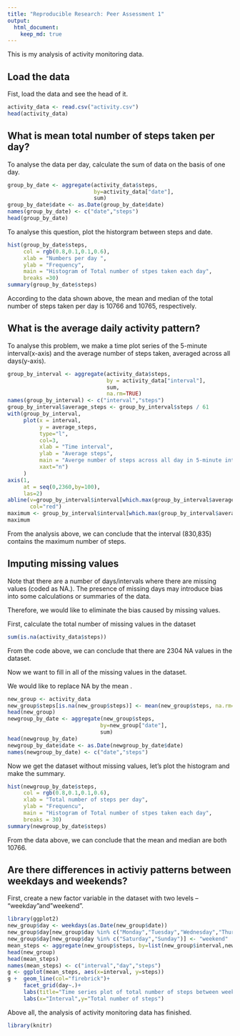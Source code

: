 ---
title: "Reproducible Research: Peer Assessment 1"
output: 
  html_document:
    keep_md: true
---

This is my analysis of activity monitoring data.

## Load the data

Fist, load the data and see the head of it.
```{r,echo=TRUE,cache=TRUE}
activity_data <- read.csv("activity.csv")
head(activity_data)
```


## What is mean total number of steps taken per day?

To analyse the data per day, calculate the sum of data on the basis of one day. 
```{r,echo=TRUE,cache=TRUE}
group_by_date <- aggregate(activity_data$steps, 
                           by=activity_data["date"],
                           sum)
group_by_date$date <- as.Date(group_by_date$date)
names(group_by_date) <- c("date","steps")
head(group_by_date)
```


To analyse this question, plot the historgram between steps and date.
```{r,echo=TRUE,cache=TRUE}
hist(group_by_date$steps,
     col = rgb(0.8,0.1,0.1,0.6),
     xlab = "Numbers per day ",
     ylab = "Frequency",
     main = "Histogram of Total number of stpes taken each day",
     breaks =30)
summary(group_by_date$steps)
```

According to the data shown above, the mean and median of the total number of steps taken per day is 10766 and 10765, respectively.

## What is the average daily activity pattern?

To analyse this problem, we make a time plot series of the 5-minute interval(x-axis) and the average number of steps taken, averaged across all days(y-axis).

```{r,echo=TRUE, cache=TRUE}
group_by_interval <- aggregate(activity_data$steps,
                               by = activity_data["interval"],
                               sum, 
                               na.rm=TRUE)
names(group_by_interval) <- c("interval","steps")
group_by_interval$average_steps <- group_by_interval$steps / 61
with(group_by_interval, 
     plot(x = interval,
          y = average_steps, 
          type="l",
          col=3,
          xlab = "Time interval",
          ylab = "Average steps",
          main = "Averge number of steps across all day in 5-minute interval",
          xaxt="n")
     )
axis(1,
     at = seq(0,2360,by=100),
     las=2)
abline(v=group_by_interval$interval[which.max(group_by_interval$average_steps)],
       col="red")
maximum <- group_by_interval$interval[which.max(group_by_interval$average_steps)]
maximum
```

From the analysis above, we can conclude that the interval (830,835) contains the maximum number of steps.

## Imputing missing values
Note that there are a number of days/intervals where there are missing values (coded as NA.). The presence of missing days may introduce bias into some calculations or summaries of the data.

Therefore, we would like to eliminate the bias caused by missing values.

First, calculate the total number of missing values in the dataset
```{r,echo=TRUE, cache=TRUE}
sum(is.na(activity_data$steps))
```

From the code above, we can conclude that there are 2304 NA values in the dataset. 

Now we want to fill in all of the missing values in the dataset. 

We would like to replace NA by the mean . 

```{r,echo=TRUE, cache=TRUE}
new_group <- activity_data
new_group$steps[is.na(new_group$steps)] <- mean(new_group$steps, na.rm=TRUE)
head(new_group)
newgroup_by_date <- aggregate(new_group$steps, 
                             by=new_group["date"],
                             sum)
head(newgroup_by_date)
newgroup_by_date$date <- as.Date(newgroup_by_date$date)
names(newgroup_by_date) <- c("date","steps")
```

Now we get the dataset without missing values, let's plot the histogram and make the summary.
```{r, echo=TRUE, cache=TRUE}
hist(newgroup_by_date$steps,
     col = rgb(0.8,0.1,0.1,0.6),
     xlab = "Total number of steps per day",
     ylab = "Frequencu",
     main = "Histogram of Total number of stpes taken each day",
     breaks = 30)
summary(newgroup_by_date$steps)
```

From the data above, we can conclude that the mean and median are both 10766.

## Are there differences in activiy patterns between weekdays and weekends?

First, create a new factor variable in the dataset with two levels -- “weekday”and"weekend".

```{r,echo=TRUE, cache=TRUE}
library(ggplot2)
new_group$day <- weekdays(as.Date(new_group$date))
new_group$day[new_group$day %in% c("Monday","Tuesday","Wednesday","Thursday","Friday")] <- "weekday"
new_group$day[new_group$day %in% c("Saturday","Sunday")] <- "weekend"
mean_steps <- aggregate(new_group$steps, by=list(new_group$interval,new_group$day),mean)
head(new_group)
head(mean_steps)
names(mean_steps) <- c("interval","day","steps")
g <- ggplot(mean_steps, aes(x=interval, y=steps))
g +  geom_line(col="firebrick")+
     facet_grid(day~.)+
     labs(title="Time series plot of total number of steps between weekday and weekends")+
     labs(x="Interval",y="Total number of steps")


```

Above all, the analysis of activity monitoring data has finished. 

```{r}
library(knitr)

```
